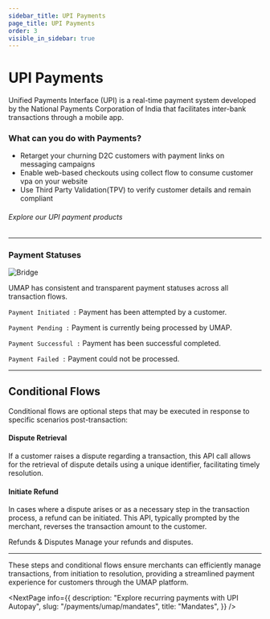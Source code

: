 ```yaml
---
sidebar_title: UPI Payments
page_title: UPI Payments
order: 3
visible_in_sidebar: true
---
```


# UPI Payments

Unified Payments Interface (UPI) is a real-time payment system developed by the National Payments Corporation of India that facilitates inter-bank transactions through a mobile app. 

### What can you do with Payments?

* Retarget your churning D2C customers with payment links on messaging campaigns
* Enable web-based checkouts using collect flow to consume customer vpa on your website
* Use Third Party Validation(TPV) to verify customer details and remain compliant

###### Explore our UPI payment products

<UMAPPayments />

<hr class="primary" />

### Payment Statuses

<img
  src="https://storage.googleapis.com/strapi-assets/latest/Frame_72/Frame_72.png"
  alt="Bridge"
/>

UMAP has consistent and transparent payment statuses across all transaction flows.  

`Payment Initiated :` Payment has been attempted by a customer. 

`Payment Pending :` Payment is currently being processed by UMAP. 

`Payment Successful :` Payment has been successful completed. 

`Payment Failed :` Payment could not be processed. 

<hr class="primary" />

## Conditional Flows

Conditional flows are optional steps that may be executed in response to specific scenarios post-transaction:

#### Dispute Retrieval

If a customer raises a dispute regarding a transaction, this API call allows for the retrieval of dispute details using a unique identifier, facilitating timely resolution.

#### Initiate Refund

In cases where a dispute arises or as a necessary step in the transaction process, a refund can be initiated. This API, typically prompted by the merchant, reverses the transaction amount to the customer.

<Card padding="small" shape="rounded">
    <Link href="/payments/umap/refunds-disputes">
        <Element as="div">
            <Text size="large" weight="600" textColor="blue-90">
                Refunds & Disputes
            </Text>
            <Text weight="400">Manage your refunds and disputes.</Text>
        </Element>
    </Link>
</Card>


<hr class="primary" />

These steps and conditional flows ensure merchants can efficiently manage transactions, from initiation to resolution, providing a streamlined payment experience for customers through the UMAP platform.


<NextPage
    info={{
        description:
            "Explore recurring payments with UPI Autopay",
        slug: "/payments/umap/mandates",
        title: "Mandates",
    }}
/>

<WasPageHelpful />
